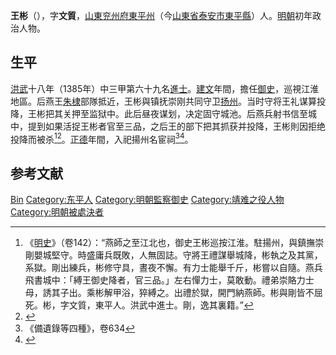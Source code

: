 {{Otheruses|other=名为王彬的其他人物|王彬}}
{{明清人物信息框
| 姓名 = 王彬
| 原名 =
| 圖片名稱= 
| 圖片大小 = 160px
| 圖片說明 = 
| 最高職務 = 监察御史
| 國家 = 大明
| 爵位 =
| 籍貫 = [[山東|山東]][[兖州府|兖州府]][[東平州|東平州]]
| 族裔 = 漢族
| 字號 = 字'''文質'''
| 諡號 = 
| 出生日期 = 洪武年間
| 出生地點 = [[山東|山東]][[東平州|東平州]]
| 逝世日期 = 建文年間
| 逝世地點 = 扬州
| 墓葬 =
| 配偶 =
| 親屬 =
| 出身 = *[[洪武|洪武]]十八年三甲第六十九名[[進士|進士]]
| 經歷 = 
| 著作 =
}}
'''王彬'''（{{bd|?||?||}}），字'''文質'''，[[山東|山東]][[兖州府|兖州府]][[東平州|東平州]]（今[[山東省|山東省]][[泰安市|泰安市]][[東平縣|東平縣]]）人。[[明朝|明朝]]初年政治人物。

==生平 ==
[[洪武|洪武]]十八年（1385年）中三甲第六十九名[[進士|進士]]。[[建文|建文]]年間，擔任[[御史|御史]]，巡視江淮地區。后燕王[[朱棣|朱棣]]部隊抵近，王彬與镇抚崇刚共同守卫[[扬州|扬州]]。当时守将王礼谋算投降，王彬把其关押至监狱中。此后昼夜谋划，决定固守城池。后燕兵射书信至城中，提到如果活捉王彬者官至三品，之后王的部下把其抓获并投降，王彬則因拒绝投降而被杀<ref>《[[明史|明史]]》（卷142）：“燕師之至江北也，御史王彬巡按江淮。駐揚州，與鎮撫崇剛嬰城堅守。時盛庸兵既敗，人無固誌。守將王禮謀舉城降，彬執之及其黨，系獄。剛出練兵，彬修守具，晝夜不懈。有力士能舉千斤，彬嘗以自隨。燕兵飛書城中：「縛王御史降者，官三品。」左右憚力士，莫敢動。禮弟崇賂力士母，誘其子出。乘彬解甲浴，猝縛之。出禮於獄，開門納燕師。彬與剛皆不屈死。彬，字文質，東平人。洪武中進士。剛，逸其裏籍。”</ref><ref>{{cite book | language = zh-hans | author = 潘荣胜 | coauthors =  | title = 《明清进士录》 | url =  | date = 2006年 | location =  | publisher = [[中华书局|中华书局]] | id =  | isbn = 9787101043501 | pages = 3页 }}</ref>。[[正德_(明朝)|正德]]年間，入祀揚州名宦祠<ref>《備遺錄等四種》，卷634</ref><ref>{{Cite book|title=山东明清进士通览 明代卷|last=[[刘廷銮|刘廷銮]]，[[孙家兰|孙家兰]]编|first=|publisher=[[山东文艺出版社|山东文艺出版社]]|year=2014.12|isbn=7-5329-4771-8|location=济南|pages=3}}</ref>。

==参考文献==
{{wikisource|明史/卷142}}
{{Reflist}}

{{洪武十八年乙丑科殿試金榜}}

{{Authority control}}

{{DEFAULTSORT:Wang王}}
[[Category:王姓|Bin]]
[[Category:东平人|Category:东平人]]
[[Category:明朝監察御史|Category:明朝監察御史]]
[[Category:靖难之役人物|Category:靖难之役人物]]
[[Category:明朝被處決者|Category:明朝被處決者]]


{{明朝人物小作品}}